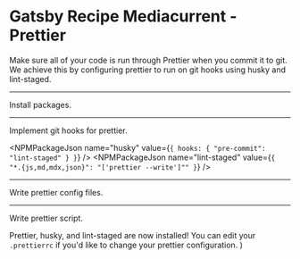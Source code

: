  
# Gatsby Recipe Mediacurrent - Prettier
Make sure all of your code is run through Prettier when you commit it to git. We achieve this by configuring prettier to run on git hooks using husky and lint-staged.

---

Install packages.

<NPMPackage name="husky" />
<NPMPackage name="prettier" />
<NPMPackage name="lint-staged" />

---

Implement git hooks for prettier.

<NPMPackageJson
  name="husky"
  value={`{
    hooks: {
      "pre-commit": "lint-staged"
    }
  }`}
/>
<NPMPackageJson
  name="lint-staged"
  value={`{
    "*.{js,md,mdx,json}": "['prettier --write']""
  }`}
/>

---

Write prettier config files.

<File
  path=".prettierrc"
  content="https://raw.githubusercontent.com/mediacurrent/gatsby-recipe-mediacurrent/master/recipe/prettier/.prettierrc"
/>
<File
  path=".prettierignore"
  content="https://raw.githubusercontent.com/mediacurrent/gatsby-recipe-mediacurrent/master/recipe/prettier/.prettierignore"
/>

---

Write prettier script.

<NPMScript
  name="format"
  command='npx prettier --write \"**/*.{js,md,mdx,json}\"'
/>

Prettier, husky, and lint-staged are now installed! You can edit your `.prettierrc`
if you'd like to change your prettier configuration.
)
